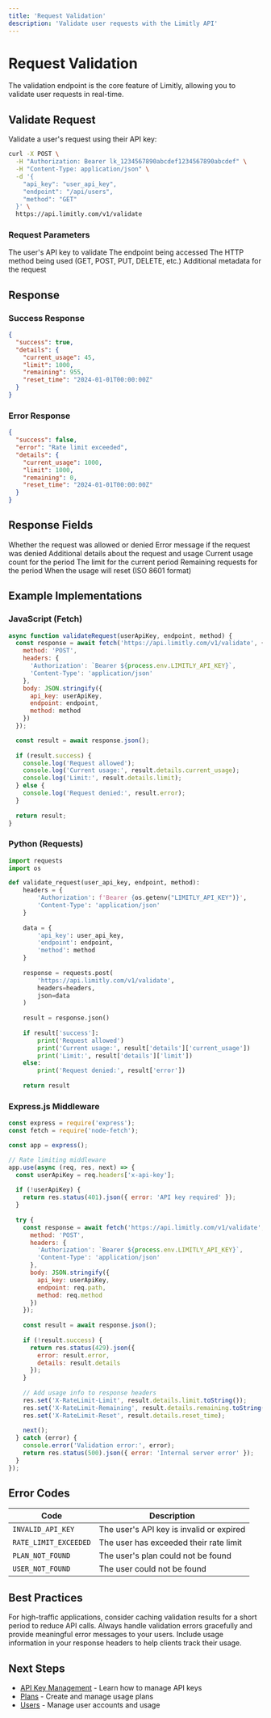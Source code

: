 ```yaml
---
title: 'Request Validation'
description: 'Validate user requests with the Limitly API'
---
```


# Request Validation

The validation endpoint is the core feature of Limitly, allowing you to validate user requests in real-time.

## Validate Request

Validate a user's request using their API key:

```bash
curl -X POST \
  -H "Authorization: Bearer lk_1234567890abcdef1234567890abcdef" \
  -H "Content-Type: application/json" \
  -d '{
    "api_key": "user_api_key",
    "endpoint": "/api/users",
    "method": "GET"
  }' \
  https://api.limitly.com/v1/validate
```

### Request Parameters

<ParamField body="api_key" type="string" required>
  The user's API key to validate
</ParamField>

<ParamField body="endpoint" type="string" required>
  The endpoint being accessed
</ParamField>

<ParamField body="method" type="string" required>
  The HTTP method being used (GET, POST, PUT, DELETE, etc.)
</ParamField>

<ParamField body="metadata" type="object">
  Additional metadata for the request
</ParamField>

## Response

### Success Response

```json
{
  "success": true,
  "details": {
    "current_usage": 45,
    "limit": 1000,
    "remaining": 955,
    "reset_time": "2024-01-01T00:00:00Z"
  }
}
```

### Error Response

```json
{
  "success": false,
  "error": "Rate limit exceeded",
  "details": {
    "current_usage": 1000,
    "limit": 1000,
    "remaining": 0,
    "reset_time": "2024-01-01T00:00:00Z"
  }
}
```

## Response Fields

<ParamField body="success" type="boolean">
  Whether the request was allowed or denied
</ParamField>

<ParamField body="error" type="string">
  Error message if the request was denied
</ParamField>

<ParamField body="details" type="object">
  Additional details about the request and usage
</ParamField>

<ParamField body="details.current_usage" type="number">
  Current usage count for the period
</ParamField>

<ParamField body="details.limit" type="number">
  The limit for the current period
</ParamField>

<ParamField body="details.remaining" type="number">
  Remaining requests for the period
</ParamField>

<ParamField body="details.reset_time" type="string">
  When the usage will reset (ISO 8601 format)
</ParamField>

## Example Implementations

### JavaScript (Fetch)

```javascript
async function validateRequest(userApiKey, endpoint, method) {
  const response = await fetch('https://api.limitly.com/v1/validate', {
    method: 'POST',
    headers: {
      'Authorization': `Bearer ${process.env.LIMITLY_API_KEY}`,
      'Content-Type': 'application/json'
    },
    body: JSON.stringify({
      api_key: userApiKey,
      endpoint: endpoint,
      method: method
    })
  });

  const result = await response.json();
  
  if (result.success) {
    console.log('Request allowed');
    console.log('Current usage:', result.details.current_usage);
    console.log('Limit:', result.details.limit);
  } else {
    console.log('Request denied:', result.error);
  }
  
  return result;
}
```

### Python (Requests)

```python
import requests
import os

def validate_request(user_api_key, endpoint, method):
    headers = {
        'Authorization': f'Bearer {os.getenv("LIMITLY_API_KEY")}',
        'Content-Type': 'application/json'
    }
    
    data = {
        'api_key': user_api_key,
        'endpoint': endpoint,
        'method': method
    }
    
    response = requests.post(
        'https://api.limitly.com/v1/validate',
        headers=headers,
        json=data
    )
    
    result = response.json()
    
    if result['success']:
        print('Request allowed')
        print('Current usage:', result['details']['current_usage'])
        print('Limit:', result['details']['limit'])
    else:
        print('Request denied:', result['error'])
    
    return result
```

### Express.js Middleware

```javascript
const express = require('express');
const fetch = require('node-fetch');

const app = express();

// Rate limiting middleware
app.use(async (req, res, next) => {
  const userApiKey = req.headers['x-api-key'];
  
  if (!userApiKey) {
    return res.status(401).json({ error: 'API key required' });
  }
  
  try {
    const response = await fetch('https://api.limitly.com/v1/validate', {
      method: 'POST',
      headers: {
        'Authorization': `Bearer ${process.env.LIMITLY_API_KEY}`,
        'Content-Type': 'application/json'
      },
      body: JSON.stringify({
        api_key: userApiKey,
        endpoint: req.path,
        method: req.method
      })
    });
    
    const result = await response.json();
    
    if (!result.success) {
      return res.status(429).json({ 
        error: result.error,
        details: result.details 
      });
    }
    
    // Add usage info to response headers
    res.set('X-RateLimit-Limit', result.details.limit.toString());
    res.set('X-RateLimit-Remaining', result.details.remaining.toString());
    res.set('X-RateLimit-Reset', result.details.reset_time);
    
    next();
  } catch (error) {
    console.error('Validation error:', error);
    return res.status(500).json({ error: 'Internal server error' });
  }
});
```

## Error Codes

| Code | Description |
|------|-------------|
| `INVALID_API_KEY` | The user's API key is invalid or expired |
| `RATE_LIMIT_EXCEEDED` | The user has exceeded their rate limit |
| `PLAN_NOT_FOUND` | The user's plan could not be found |
| `USER_NOT_FOUND` | The user could not be found |

## Best Practices

<CardGroup cols={1}>
  <Card title="Cache Validation Results">
    For high-traffic applications, consider caching validation results for a short period to reduce API calls.
  </Card>
</CardGroup>

<CardGroup cols={1}>
  <Card title="Handle Errors Gracefully">
    Always handle validation errors gracefully and provide meaningful error messages to your users.
  </Card>
</CardGroup>

<CardGroup cols={1}>
  <Card title="Include Usage Headers">
    Include usage information in your response headers to help clients track their usage.
  </Card>
</CardGroup>

## Next Steps

- [API Key Management](/api/api-keys) - Learn how to manage API keys
- [Plans](/api/plans) - Create and manage usage plans
- [Users](/api/users) - Manage user accounts and usage 